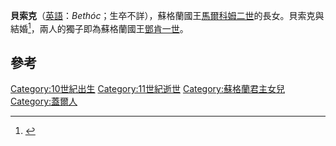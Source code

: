 '''貝索克'''（[[英語|英語]]：''Bethóc''；生卒不詳），蘇格蘭國王[[馬爾科姆二世|馬爾科姆二世]]的長女。貝索克與{{le|鄧凱爾德的克里南|Crínán of Dunkeld}}結婚<ref name=Knox>{{Cite web |url=https://books.google.com/books?id=mp4HAAAAQAAJ&pg=PA133&dq=beth%C3%B3c+biography&hl=en&sa=X&ved=0CEoQ6AEwCTgKahUKEwiTu_bmmfnGAhVKVz4KHZdlBEw#v=onepage&q=beth%C3%B3c%20biography&f=false |title=Knox, James. ''The topography of the basin of the Tay'', Andrew Shorteed, Edinburgh, 1831 |access-date=2020-12-31 |archive-date=2021-04-13 |archive-url=https://web.archive.org/web/20210413024634/https://books.google.com/books?id=mp4HAAAAQAAJ&pg=PA133&dq=beth%C3%B3c+biography&hl=en&sa=X&ved=0CEoQ6AEwCTgKahUKEwiTu_bmmfnGAhVKVz4KHZdlBEw#v=onepage&q=beth%C3%B3c%20biography&f=false |dead-url=no }}</ref>，兩人的獨子即為蘇格蘭國王[[鄧肯一世|鄧肯一世]]。

== 參考 ==
{{reflist}}

[[Category:10世紀出生|Category:10世紀出生]]
[[Category:11世紀逝世|Category:11世紀逝世]]
[[Category:蘇格蘭君主女兒|Category:蘇格蘭君主女兒]]
[[Category:蓋爾人|Category:蓋爾人]]